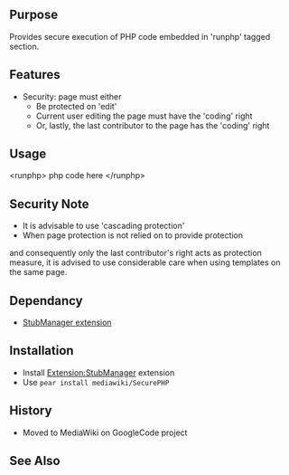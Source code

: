 {{Extension
|name        = SecurePHP
|status      = stable
|type        = other
|author      = [[user:jldupont|Jean-Lou Dupont]]
|image       =
|version     = 1.0.0
|update      =
|mediawiki   = 1.10 1.11
|download    = [http://mediawiki.googlecode.com/svn/tags SVN]
|readme      =
|changelog   = See SVN ($Id: SecurePHP.php 782 2007-09-16 01:22:37Z jeanlou.dupont $)
|description = 
|parameters  =
|rights      =
|example     =
}}
== Purpose==
Provides secure execution of PHP code embedded in 'runphp' tagged section.

== Features ==
* Security: page must either
** Be protected on 'edit'
** Current user editing the page must have the 'coding' right
** Or, lastly, the last contributor to the page has the 'coding' right

== Usage ==
<nowiki><runphp> php code here </runphp></nowiki>

== Security Note ==
* It is advisable to use 'cascading protection'
* When page protection is not relied on to provide protection 
and consequently only the last contributor's right acts as protection measure, it is advised to use
considerable care when using templates on the same page.

== Dependancy ==
* [[Extension:StubManager|StubManager extension]]

== Installation ==
* Install [[Extension:StubManager]] extension
* Use <code>pear install mediawiki/SecurePHP</code>

== History ==
* Moved to MediaWiki on GoogleCode project

== See Also ==
